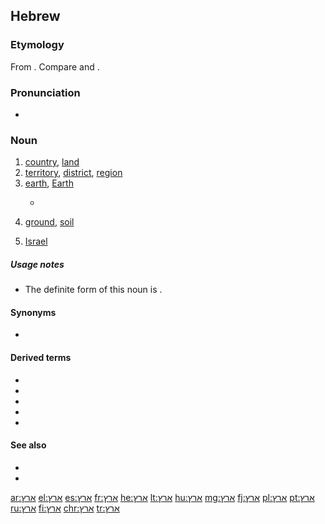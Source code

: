 ==Hebrew==

===Etymology===
From {{etyl|sem-pro|he}} {{m|sem-pro|*ʾarṣ́-}}. Compare {{etyl|ar|-}} {{m|ar|أَرْض}} and {{etyl|arc|-}} {{m|arc|אַרְעָא}}.

===Pronunciation===
* {{a|IL}} {{IPA|/ˈeret͡s/|lang=he}}

===Noun===
{{he-noun|g=f|tr='érets|wv=אֶרֶץ|pl=אֲרָצוֹת|cons=אֶרֶץ|plcons=אַרְצוֹת|pausal=אָרֶץ}}

# [[country]], [[land]]
# [[territory]], [[district]], [[region]]
# [[earth]], [[Earth]]
#* {{RQ:Tanach|1|1|1|t=JPS}}
#*: {{ux|he|בְּרֵאשִׁית בָּרָא אֱלֹהִים אֵת הַשָּׁמַיִם וְאֵת '''הָאָרֶץ'''׃|tr=b'reshít bará 'elohím 'ét hashamáyim v'ét '''ha'árets'''.|In the beginning God created the heaven and '''the earth'''.}}
# [[ground]], [[soil]]
# {{context|definite|popular|lang=he}} [[Israel]]

=====Usage notes=====
* The definite form of this noun is {{m|he|הָאָרֶץ|tr=ha'árets}}.

====Synonyms====
* {{l|he|אֲדָמָה|tr='adamá}}

====Derived terms====
* {{l|he|אַרְצִי|tr='artsí}}
* {{l|he|כַּדּוּר הָאָרֶץ|tr=kadúr ha'áretz}}
* {{l|he|חוּץ לָאָרֶץ|tr=khutz la'áretz}}
* {{l|he|אֶרֶץ יִשְׂרָאֵל|tr='érets yisra'él}}
* {{l|he|אַרְצוֹת הַבְּרִית|tr='ar'tsót hab'rít}}

====See also====
* {{l|he|מְדִינָה|tr=m'diná}}
* {{list:planets of the Solar System/he}}

{{topics|he|Planets of the Solar System}}

[[ar:ארץ]]
[[el:ארץ]]
[[es:ארץ]]
[[fr:ארץ]]
[[he:ארץ]]
[[lt:ארץ]]
[[hu:ארץ]]
[[mg:ארץ]]
[[fj:ארץ]]
[[pl:ארץ]]
[[pt:ארץ]]
[[ru:ארץ]]
[[fi:ארץ]]
[[chr:ארץ]]
[[tr:ארץ]]
